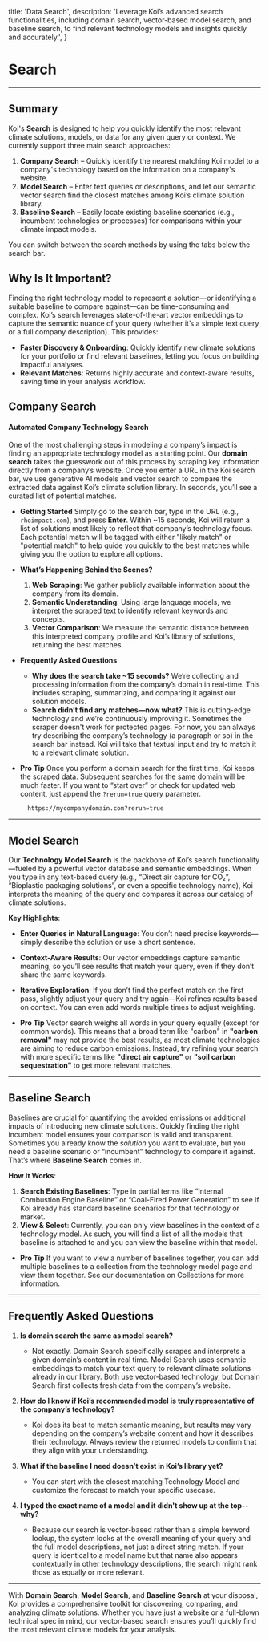 

  title: 'Data Search',
  description: 'Leverage Koi’s advanced search functionalities, including domain search, vector-based model search, and baseline search, to find relevant technology models and insights quickly and accurately.',
}

# Search

<PageInformationalData lastModified={lastModified} />

---

<ImageZoom
src={image1}
alt="Koi Search Image 1"
caption="Example search displaying technology model search results."
/>

## Summary

Koi's **Search** is designed to help you quickly identify the most relevant climate solutions, models, or data for any given query or context. We currently support three main search approaches:

1. **Company Search** – Quickly identify the nearest matching Koi model to a company's technology based on the information on a company's website.
2. **Model Search** – Enter text queries or descriptions, and let our semantic vector search find the closest matches among Koi’s climate solution library.
3. **Baseline Search** – Easily locate existing baseline scenarios (e.g., incumbent technologies or processes) for comparisons within your climate impact models.

You can switch between the search methods by using the tabs below the search bar.

## Why Is It Important?

Finding the right technology model to represent a solution—or identifying a suitable baseline to compare against—can be time-consuming and complex. Koi’s search leverages state-of-the-art vector embeddings to capture the semantic nuance of your query (whether it’s a simple text query or a full company description). This provides:

- **Faster Discovery & Onboarding**: Quickly identify new climate solutions for your portfolio or find relevant baselines, letting you focus on building impactful analyses.
- **Relevant Matches**: Returns highly accurate and context-aware results, saving time in your analysis workflow.

## Company Search

<ImageZoom
src={image2}
alt="Koi Search 2"
caption="Example of company search using a domain."
/>

#### Automated Company Technology Search
One of the most challenging steps in modeling a company’s impact is finding an appropriate technology model as a starting point. Our **domain search** takes the guesswork out of this process by scraping key information directly from a company’s website. Once you enter a URL in the Koi search bar, we use generative AI models and vector search to compare the extracted data against Koi’s climate solution library. In seconds, you’ll see a curated list of potential matches.

- **Getting Started**
  Simply go to the search bar, type in the URL (e.g., `rhoimpact.com`), and press **Enter**. Within ~15 seconds, Koi will return a list of solutions most likely to reflect that company’s technology focus. Each potential match will be tagged with either "likely match" or "potential match" to help guide you quickly to the best matches while giving you the option to explore all options.

- **What’s Happening Behind the Scenes?**
  1. **Web Scraping**: We gather publicly available information about the company from its domain.
  2. **Semantic Understanding**: Using large language models, we interpret the scraped text to identify relevant keywords and concepts.
  3. **Vector Comparison**: We measure the semantic distance between this interpreted company profile and Koi’s library of solutions, returning the best matches.

- **Frequently Asked Questions**
  - **Why does the search take ~15 seconds?**
    We’re collecting and processing information from the company’s domain in real-time. This includes scraping, summarizing, and comparing it against our solution models.
  - **Search didn’t find any matches—now what?**
    This is cutting-edge technology and we’re continuously improving it. Sometimes the scraper doesn't work for protected pages. For now, you can always try describing the company’s technology (a paragraph or so) in the search bar instead. Koi will take that textual input and try to match it to a relevant climate solution.

- **Pro Tip**
  Once you perform a domain search for the first time, Koi keeps the scraped data. Subsequent searches for the same domain will be much faster. If you want to “start over” or check for updated web content, just append the `?rerun=true` query parameter.
  ```plaintext
    https://mycompanydomain.com?rerun=true
    ```

---

## Model Search

Our **Technology Model Search** is the backbone of Koi’s search functionality—fueled by a powerful vector database and semantic embeddings. When you type in any text-based query (e.g., “Direct air capture for CO₂”, “Bioplastic packaging solutions”, or even a specific technology name), Koi interprets the meaning of the query and compares it across our catalog of climate solutions.

**Key Highlights**:

- **Enter Queries in Natural Language**: You don’t need precise keywords—simply describe the solution or use a short sentence.
- **Context-Aware Results**: Our vector embeddings capture semantic meaning, so you’ll see results that match your query, even if they don’t share the same keywords.
- **Iterative Exploration**: If you don’t find the perfect match on the first pass, slightly adjust your query and try again—Koi refines results based on context. You can even add words multiple times to adjust weighting.

- **Pro Tip**
Vector search weighs all words in your query equally (except for common words). This means that a broad term like "carbon" in **"carbon removal"** may not provide the best results, as most climate technologies are aiming to reduce carbon emissions. Instead, try refining your search with more specific terms like **"direct air capture"** or **"soil carbon sequestration"** to get more relevant matches.


---

## Baseline Search

<ImageZoom
src={image3}
alt="Koi Search Image 3"
caption="Example of baseline search resulting in models that use that baseline."
/>

Baselines are crucial for quantifying the avoided emissions or additional impacts of introducing new climate solutions. Quickly finding the right incumbent model ensures your comparison is valid and transparent. Sometimes you already know the *solution* you want to evaluate, but you need a baseline scenario or “incumbent” technology to compare it against. That’s where **Baseline Search** comes in.

**How It Works**:

1. **Search Existing Baselines**: Type in partial terms like “Internal Combustion Engine Baseline” or “Coal-Fired Power Generation” to see if Koi already has standard baseline scenarios for that technology or market.
2. **View & Select**: Currently, you can only view baselines in the context of a technology model. As such, you will find a list of all the models that baseline is attached to and you can view the baseline within that model.

- **Pro Tip**
If you want to view a number of baselines together, you can add multiple baselines to a collection from the technology model page and view them together. See our documentation on Collections for more information.

---

## Frequently Asked Questions

1. **Is domain search the same as model search?**
   - Not exactly. Domain Search specifically scrapes and interprets a given domain’s content in real time. Model Search uses semantic embeddings to match your text query to relevant climate solutions already in our library. Both use vector-based technology, but Domain Search first collects fresh data from the company’s website.

2. **How do I know if Koi’s recommended model is truly representative of the company’s technology?**
   - Koi does its best to match semantic meaning, but results may vary depending on the company’s website content and how it describes their technology. Always review the returned models to confirm that they align with your understanding.

3. **What if the baseline I need doesn’t exist in Koi’s library yet?**
   - You can start with the closest matching Technology Model and customize the forecast to match your specific usecase.

4. **I typed the exact name of a model and it didn't show up at the top-- why?**
   - Because our search is vector-based rather than a simple keyword lookup, the system looks at the overall meaning of your query and the full model descriptions, not just a direct string match. If your query is identical to a model name but that name also appears contextually in other technology descriptions, the search might rank those as equally or more relevant.

---

With **Domain Search**, **Model Search**, and **Baseline Search** at your disposal, Koi provides a comprehensive toolkit for discovering, comparing, and analyzing climate solutions. Whether you have just a website or a full-blown technical spec in mind, our vector-based search ensures you’ll quickly find the most relevant climate models for your analysis.
